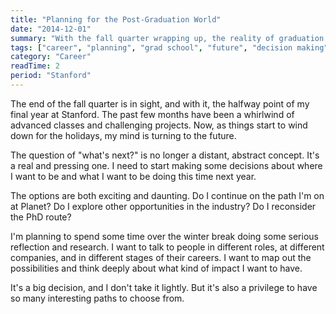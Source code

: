 ```yaml
---
title: "Planning for the Post-Graduation World"
date: "2014-12-01"
summary: "With the fall quarter wrapping up, the reality of graduation is starting to set in. It's time to start seriously thinking about the future and what I want to do after I leave the Stanford bubble."
tags: ["career", "planning", "grad school", "future", "decision making"]
category: "Career"
readTime: 2
period: "Stanford"
---
```


The end of the fall quarter is in sight, and with it, the halfway point of my final year at Stanford. The past few months have been a whirlwind of advanced classes and challenging projects. Now, as things start to wind down for the holidays, my mind is turning to the future.

The question of "what's next?" is no longer a distant, abstract concept. It's a real and pressing one. I need to start making some decisions about where I want to be and what I want to be doing this time next year.

The options are both exciting and daunting. Do I continue on the path I'm on at Planet? Do I explore other opportunities in the industry? Do I reconsider the PhD route?

I'm planning to spend some time over the winter break doing some serious reflection and research. I want to talk to people in different roles, at different companies, and in different stages of their careers. I want to map out the possibilities and think deeply about what kind of impact I want to have.

It's a big decision, and I don't take it lightly. But it's also a privilege to have so many interesting paths to choose from.
